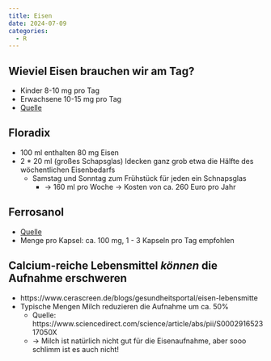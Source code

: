 ```yaml
---
title: Eisen
date: 2024-07-09
categories:
  - R
---
```


## Wieviel Eisen brauchen wir am Tag?
* Kinder 8-10 mg pro Tag
* Erwachsene 10-15 mg pro Tag
* [Quelle](https://www.bfr.bund.de/cd/28366)

## Floradix
* 100 ml enthalten 80 mg Eisen
* 2 * 20 ml (großes Schapsglas) ldecken ganz grob etwa die Hälfte des wöchentlichen Eisenbedarfs
  * Samstag und Sonntag zum Frühstück für jeden ein Schnapsglas
    * -> 160 ml pro Woche -> Kosten von ca. 260 Euro pro Jahr

## Ferrosanol 
* [Quelle](https://www.shop-apotheke.com/arzneimittel/2799421/ferro-sanol-duodenal.htm)
* Menge pro Kapsel: ca. 100 mg, 1 - 3 Kapseln pro Tag empfohlen


## Calcium-reiche Lebensmittel *können* die Aufnahme erschweren 
* https://www.cerascreen.de/blogs/gesundheitsportal/eisen-lebensmitte
* Typische Mengen Milch reduzieren die Aufnahme um ca. 50%
  * Quelle: https://www.sciencedirect.com/science/article/abs/pii/S000291652317050X
  * $\rightarrow$ Milch ist natürlich nicht gut für die Eisenaufnahme, aber sooo schlimm ist es auch nicht!



